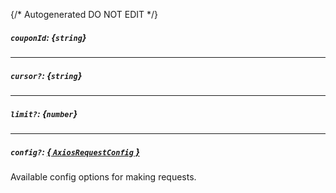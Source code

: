 {/* Autogenerated DO NOT EDIT  */}
##### `couponId`: *{`string`}*

---
##### `cursor?`: *{`string`}*

---
##### `limit?`: *{`number`}*

---
##### `config?`: [*{ `AxiosRequestConfig` }*](https://axios-http.com/docs/req_config)
Available config options for making requests.



